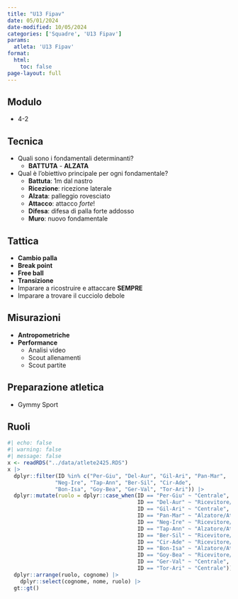 ```yaml
---
title: "U13 Fipav"
date: 05/01/2024
date-modified: 10/05/2024
categories: ['Squadre', 'U13 Fipav']
params:
  atleta: 'U13 Fipav'
format:
  html: 
    toc: false
page-layout: full
---
```


## Modulo

-   4-2

## Tecnica

-   Quali sono i fondamentali determinanti? 
    - **BATTUTA** - **ALZATA**
-   Qual è l'obiettivo principale per ogni fondamentale?
    -   **Battuta**: 1m dal nastro 
    -   **Ricezione**: ricezione laterale
    -   **Alzata**: palleggio rovesciato
    -   **Attacco**: attacco _forte_!
    -   **Difesa**: difesa di palla forte addosso
    -   **Muro**: nuovo fondamentale

## Tattica

-   **Cambio palla**
-   **Break point**
-   **Free ball**
-   **Transizione**
-   Imparare a ricostruire e attaccare **SEMPRE**
-   Imparare a trovare il cucciolo debole

## Misurazioni

-   **Antropometriche**
-   **Performance**
    -   Analisi video
    -   Scout allenamenti
    -   Scout partite

## Preparazione atletica
- Gymmy Sport


## Ruoli

```r
#| echo: false
#| warning: false
#| message: false
x <- readRDS("../data/atlete2425.RDS")
x |> 
  dplyr::filter(ID %in% c("Per-Giu", "Del-Aur", "Gil-Ari", "Pan-Mar",
               "Neg-Ire", "Tap-Ann", "Ber-Sil", "Cir-Ade",
               "Bon-Isa", "Goy-Bea", "Ger-Val", "Tor-Ari")) |> 
  dplyr::mutate(ruolo = dplyr::case_when(ID == "Per-Giu" ~ "Centrale",
                                         ID == "Del-Aur" ~ "Ricevitore/Attaccante",
                                         ID == "Gil-Ari" ~ "Centrale",
                                         ID == "Pan-Mar" ~ "Alzatore/Attaccante",
                                         ID == "Neg-Ire" ~ "Ricevitore/Attaccante",
                                         ID == "Tap-Ann" ~ "Alzatore/Attaccante",
                                         ID == "Ber-Sil" ~ "Ricevitore/Attaccante",
                                         ID == "Cir-Ade" ~ "Ricevitore/Attaccante",
                                         ID == "Bon-Isa" ~ "Alzatore/Attaccante",
                                         ID == "Goy-Bea" ~ "Ricevitore/Attaccante",
                                         ID == "Ger-Val" ~ "Centrale",
                                         ID == "Tor-Ari" ~ "Centrale")) |> 
  dplyr::arrange(ruolo, cognome) |> 
    dplyr::select(cognome, nome, ruolo) |> 
  gt::gt()
```

